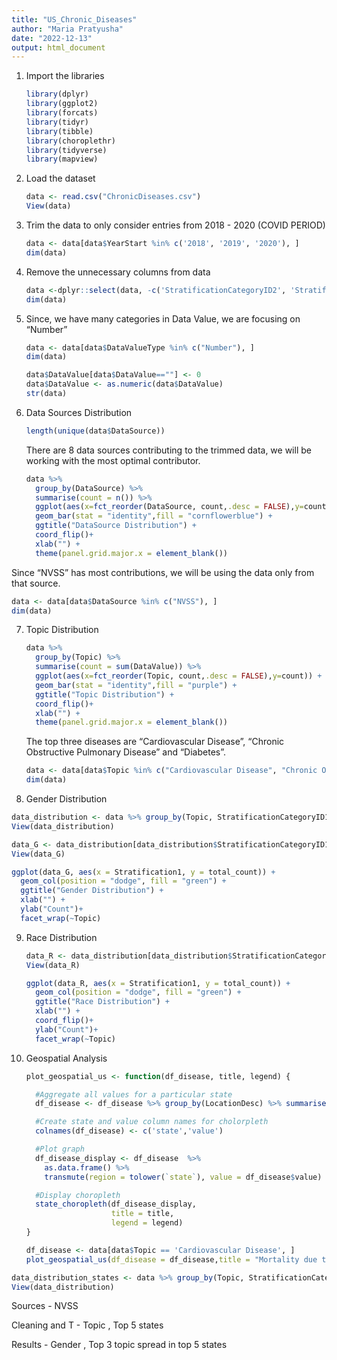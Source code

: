 ```yaml
---
title: "US_Chronic_Diseases"
author: "Maria Pratyusha"
date: "2022-12-13"
output: html_document
---
```


1.  Import the libraries

    ```r
    library(dplyr)
    library(ggplot2)
    library(forcats)
    library(tidyr)
    library(tibble)
    library(choroplethr)
    library(tidyverse)
    library(mapview)
    ```

2.  Load the dataset

    ```r
    data <- read.csv("ChronicDiseases.csv")
    View(data)
    ```

3.  Trim the data to only consider entries from 2018 - 2020 (COVID PERIOD)

    ```r
    data <- data[data$YearStart %in% c('2018', '2019', '2020'), ]
    dim(data)
    ```

4.  Remove the unnecessary columns from data

    ```r
    data <-dplyr::select(data, -c('StratificationCategoryID2', 'StratificationCategoryID3','StratificationID2','StratificationID3', 'StratificationCategory2','Stratification2','StratificationCategory3','Stratification3', 'LowConfidenceLimit','Response', 'HighConfidenceLimit','ResponseID','DataValueUnit','DataValueAlt','DataValueFootnoteSymbol', 'DatavalueFootnote'))
    dim(data)
    ```

5.  Since, we have many categories in Data Value, we are focusing on "Number"

    ```r
    data <- data[data$DataValueType %in% c("Number"), ]
    dim(data)
    ```

    ```r
    data$DataValue[data$DataValue==""] <- 0
    data$DataValue <- as.numeric(data$DataValue)
    str(data)
    ```

6.  Data Sources Distribution

    ```r
    length(unique(data$DataSource))
    ```

    There are 8 data sources contributing to the trimmed data, we will be working with the most optimal contributor.

    ```r
    data %>%
      group_by(DataSource) %>%
      summarise(count = n()) %>%
      ggplot(aes(x=fct_reorder(DataSource, count,.desc = FALSE),y=count)) +
      geom_bar(stat = "identity",fill = "cornflowerblue") +
      ggtitle("DataSource Distribution") +
      coord_flip()+
      xlab("") +
      theme(panel.grid.major.x = element_blank())

    ```

Since "NVSS" has most contributions, we will be using the data only from that source.

```r
data <- data[data$DataSource %in% c("NVSS"), ]
dim(data)
```

7.  Topic Distribution

    ```r

    data %>%
      group_by(Topic) %>%
      summarise(count = sum(DataValue)) %>%
      ggplot(aes(x=fct_reorder(Topic, count,.desc = FALSE),y=count)) +
      geom_bar(stat = "identity",fill = "purple") +
      ggtitle("Topic Distribution") +
      coord_flip()+
      xlab("") +
      theme(panel.grid.major.x = element_blank())
    ```

    The top three diseases are "Cardiovascular Disease", "Chronic Obstructive Pulmonary Disease" and "Diabetes".

    ```r
    data <- data[data$Topic %in% c("Cardiovascular Disease", "Chronic Obstructive Pulmonary Disease", "Diabetes", "Overarching Conditions", "Chronic Kidney Disease"), ]
    dim(data)
    ```

8.  Gender Distribution

```r
data_distribution <- data %>% group_by(Topic, StratificationCategoryID1, Stratification1) %>% summarise(total_count=sum(DataValue),  .groups ='drop')
View(data_distribution)
```

```r
data_G <- data_distribution[data_distribution$StratificationCategoryID1 %in% c("GENDER"), ]
View(data_G)
```

```r
ggplot(data_G, aes(x = Stratification1, y = total_count)) +
  geom_col(position = "dodge", fill = "green") +
  ggtitle("Gender Distribution") +
  xlab("") +
  ylab("Count")+
  facet_wrap(~Topic)
```

9.  Race Distribution

    ```r
    data_R <- data_distribution[data_distribution$StratificationCategoryID1 %in% c("RACE"), ]
    View(data_R)
    ```

    ```r
    ggplot(data_R, aes(x = Stratification1, y = total_count)) +
      geom_col(position = "dodge", fill = "green") +
      ggtitle("Race Distribution") +
      xlab("") +
      coord_flip()+
      ylab("Count")+
      facet_wrap(~Topic)
    ```

<!-- -->

10. Geospatial Analysis

    ```r
    plot_geospatial_us <- function(df_disease, title, legend) {
      
      #Aggregate all values for a particular state
      df_disease <- df_disease %>% group_by(LocationDesc) %>% summarise(total_count=sum(DataValue),  .groups ='drop') 
      
      #Create state and value column names for cholorpleth
      colnames(df_disease) <- c('state','value')
      
      #Plot graph
      df_disease_display <- df_disease  %>% 
        as.data.frame() %>% 
        transmute(region = tolower(`state`), value = df_disease$value)
      
      #Display choropleth
      state_choropleth(df_disease_display,
                       title = title,
                       legend = legend)
    }
    ```

    ```r
    df_disease <- data[data$Topic == 'Cardiovascular Disease', ]
    plot_geospatial_us(df_disease = df_disease,title = "Mortality due to Cardiovascular disease", legend = "Count of Cardiovascular Diseases")
    ```

```r
data_distribution_states <- data %>% group_by(Topic, StratificationCategoryID1, Stratification1) %>% summarise(total_count=sum(DataValue),  .groups ='drop')
View(data_distribution)
```

Sources - NVSS

Cleaning and T - Topic , Top 5 states

Results - Gender , Top 3 topic spread in top 5 states
